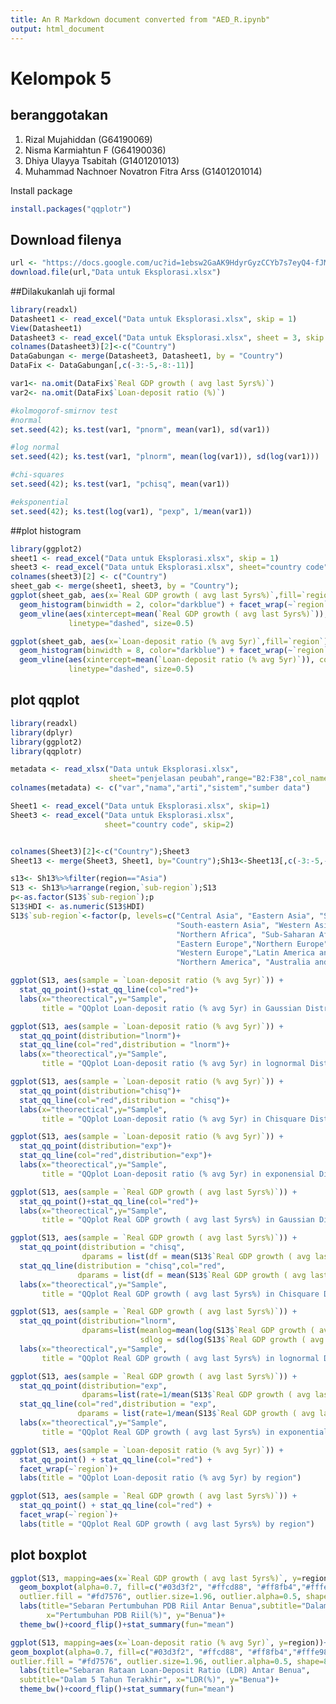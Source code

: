 ```yaml
---
title: An R Markdown document converted from "AED_R.ipynb"
output: html_document
---
```


# Kelompok 5
## beranggotakan

1.   Rizal Mujahiddan (G64190069)
2.   Nisma Karmiahtun F (G64190036)
3.   Dhiya Ulayya Tsabitah (G1401201013)
4.   Muhammad Nachnoer Novatron Fitra Arss (G1401201014)


Install package

```r
install.packages("qqplotr")
```

## Download filenya

```r
url <- "https://docs.google.com/uc?id=1ebsw2GaAK9HdyrGyzCCYb7s7eyQ4-fJM&export=downloads"
download.file(url,"Data untuk Eksplorasi.xlsx")
```

##Dilakukanlah uji formal

```r
library(readxl)
Datasheet1 <- read_excel("Data untuk Eksplorasi.xlsx", skip = 1)
View(Datasheet1)
Datasheet3 <- read_excel("Data untuk Eksplorasi.xlsx", sheet = 3, skip = 2)
colnames(Datasheet3)[2]<-c("Country") 
DataGabungan <- merge(Datasheet3, Datasheet1, by = "Country")
DataFix <- DataGabungan[,c(-3:-5,-8:-11)]

var1<- na.omit(DataFix$`Real GDP growth ( avg last 5yrs%)`)
var2<- na.omit(DataFix$`Loan-deposit ratio (%)`)
```

```r
#kolmogorof-smirnov test
#normal
set.seed(42); ks.test(var1, "pnorm", mean(var1), sd(var1))
```

```r
#log normal
set.seed(42); ks.test(var1, "plnorm", mean(log(var1)), sd(log(var1)))
```

```r
#chi-squares
set.seed(42); ks.test(var1, "pchisq", mean(var1))
```

```r
#eksponential
set.seed(42); ks.test(log(var1), "pexp", 1/mean(var1))
```

##plot histogram

```r
library(ggplot2)
sheet1 <- read_excel("Data untuk Eksplorasi.xlsx", skip = 1)
sheet3 <- read_excel("Data untuk Eksplorasi.xlsx", sheet="country code", skip=2)
colnames(sheet3)[2] <- c("Country")
sheet_gab <- merge(sheet1, sheet3, by = "Country");
ggplot(sheet_gab, aes(x=`Real GDP growth ( avg last 5yrs%)`,fill=`region`)) + 
  geom_histogram(binwidth = 2, color="darkblue") + facet_wrap(~`region`)+
  geom_vline(aes(xintercept=mean(`Real GDP growth ( avg last 5yrs%)`)), color="black",
             linetype="dashed", size=0.5)
```

```r
ggplot(sheet_gab, aes(x=`Loan-deposit ratio (% avg 5yr)`,fill=`region`)) + 
  geom_histogram(binwidth = 8, color="darkblue") + facet_wrap(~`region`)+
  geom_vline(aes(xintercept=mean(`Loan-deposit ratio (% avg 5yr)`)), color="black",
             linetype="dashed", size=0.5)
```

## plot qqplot

```r
library(readxl)
library(dplyr)
library(ggplot2)
library(qqplotr)

metadata <- read_xlsx("Data untuk Eksplorasi.xlsx",
                      sheet="penjelasan peubah",range="B2:F38",col_names=FALSE)
colnames(metadata) <- c("var","nama","arti","sistem","sumber data")

Sheet1 <- read_excel("Data untuk Eksplorasi.xlsx", skip=1)
Sheet3 <- read_excel("Data untuk Eksplorasi.xlsx", 
                     sheet="country code", skip=2)


colnames(Sheet3)[2]<-c("Country");Sheet3
Sheet13 <- merge(Sheet3, Sheet1, by="Country");Sh13<-Sheet13[,c(-3:-5,-8:-11)]

s13<- Sh13%>%filter(region=="Asia")
S13 <- Sh13%>%arrange(region,`sub-region`);S13
p<-as.factor(S13$`sub-region`);p
S13$HDI <- as.numeric(S13$HDI)
S13$`sub-region`<-factor(p, levels=c("Central Asia", "Eastern Asia", "Southern Asia",
                                     "South-eastern Asia", "Western Asia",
                                     "Northern Africa", "Sub-Saharan Africa",
                                     "Eastern Europe","Northern Europe","Southern Europe",
                                     "Western Europe","Latin America and the Caribbean", 
                                     "Northern America", "Australia and New Zealand"))
```

```r
ggplot(S13, aes(sample = `Loan-deposit ratio (% avg 5yr)`)) + 
  stat_qq_point()+stat_qq_line(col="red")+
  labs(x="theorectical",y="Sample",
       title = "QQplot Loan-deposit ratio (% avg 5yr) in Gaussian Distribtion")
```

```r
ggplot(S13, aes(sample = `Loan-deposit ratio (% avg 5yr)`)) + 
  stat_qq_point(distribution="lnorm")+  
  stat_qq_line(col="red",distribution = "lnorm")+
  labs(x="theorectical",y="Sample",
       title = "QQplot Loan-deposit ratio (% avg 5yr) in lognormal Distribtion")
```

```r
ggplot(S13, aes(sample = `Loan-deposit ratio (% avg 5yr)`)) + 
  stat_qq_point(distribution="chisq")+  
  stat_qq_line(col="red",distribution = "chisq")+
  labs(x="theorectical",y="Sample", 
       title = "QQplot Loan-deposit ratio (% avg 5yr) in Chisquare Distribtion")
```

```r
ggplot(S13, aes(sample = `Loan-deposit ratio (% avg 5yr)`)) + 
  stat_qq_point(distribution="exp")+
  stat_qq_line(col="red",distribution="exp")+
  labs(x="theorectical",y="Sample",
       title = "QQplot Loan-deposit ratio (% avg 5yr) in exponensial Distribtion")
```



```r
ggplot(S13, aes(sample = `Real GDP growth ( avg last 5yrs%)`)) + 
  stat_qq_point()+stat_qq_line(col="red")+
  labs(x="theorectical",y="Sample",
       title = "QQplot Real GDP growth ( avg last 5yrs%) in Gaussian Distribtion")
```

```r
ggplot(S13, aes(sample = `Real GDP growth ( avg last 5yrs%)`)) + 
  stat_qq_point(distribution = "chisq",
                dparams = list(df = mean(S13$`Real GDP growth ( avg last 5yrs%)`)))+
  stat_qq_line(distribution = "chisq",col="red",
               dparams = list(df = mean(S13$`Real GDP growth ( avg last 5yrs%)`)))+
  labs(x="theorectical",y="Sample",
       title = "QQplot Real GDP growth ( avg last 5yrs%) in Chisquare Distribtion")
```

```r
ggplot(S13, aes(sample = `Real GDP growth ( avg last 5yrs%)`)) + 
  stat_qq_point(distribution="lnorm",
                dparams=list(meanlog=mean(log(S13$`Real GDP growth ( avg last 5yrs%)`)),
                             sdlog = sd(log(S13$`Real GDP growth ( avg last 5yrs%)`))))+  
  labs(x="theorectical",y="Sample",
       title = "QQplot Real GDP growth ( avg last 5yrs%) in lognormal Distribtion")
```

```r
ggplot(S13, aes(sample = `Real GDP growth ( avg last 5yrs%)`)) + 
  stat_qq_point(distribution="exp",
                dparams=list(rate=1/mean(S13$`Real GDP growth ( avg last 5yrs%)`)))+  
  stat_qq_line(col="red",distribution = "exp",
               dparams = list(rate=1/mean(S13$`Real GDP growth ( avg last 5yrs%)`)))+
  labs(x="theorectical",y="Sample",
       title = "QQplot Real GDP growth ( avg last 5yrs%) in exponential Distribtion")
```

```r
ggplot(S13, aes(sample = `Loan-deposit ratio (% avg 5yr)`)) + 
  stat_qq_point() + stat_qq_line(col="red") + 
  facet_wrap(~`region`)+
  labs(title = "QQplot Loan-deposit ratio (% avg 5yr) by region")
```

```r
ggplot(S13, aes(sample = `Real GDP growth ( avg last 5yrs%)`)) + 
  stat_qq_point() + stat_qq_line(col="red") + 
  facet_wrap(~`region`)+
  labs(title = "QQplot Real GDP growth ( avg last 5yrs%) by region")
```

## plot boxplot

```r
ggplot(S13, mapping=aes(x=`Real GDP growth ( avg last 5yrs%)`, y=region))+
  geom_boxplot(alpha=0.7, fill=c("#03d3f2", "#ffcd88", "#ff8fb4","#fffe98","#06d8ae"),
  outlier.fill = "#fd7576", outlier.size=1.96, outlier.alpha=0.5, shape=8)+ 
  labs(title="Sebaran Pertumbuhan PDB Riil Antar Benua",subtitle="Dalam 5 Tahun Terakhir", 
        x="Pertumbuhan PDB Riil(%)", y="Benua")+
  theme_bw()+coord_flip()+stat_summary(fun="mean")
```

```r
ggplot(S13, mapping=aes(x=`Loan-deposit ratio (% avg 5yr)`, y=region))+
geom_boxplot(alpha=0.7, fill=c("#03d3f2", "#ffcd88", "#ff8fb4","#fffe98","#06d8ae"),
outlier.fill = "#fd7576", outlier.size=1.96, outlier.alpha=0.5, shape=8)+ 
  labs(title="Sebaran Rataan Loan-Deposit Ratio (LDR) Antar Benua", 
  subtitle="Dalam 5 Tahun Terakhir", x="LDR(%)", y="Benua")+
  theme_bw()+coord_flip()+stat_summary(fun="mean")
```

